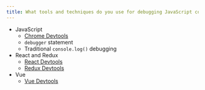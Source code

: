 ```yaml
---
title: What tools and techniques do you use for debugging JavaScript code?
---
```


- JavaScript
  - [Chrome Devtools](https://david-gilbertson.medium.com/twelve-fancy-chrome-devtools-tips-dc1e39d10d9d)
  - `debugger` statement
  - Traditional `console.log()` debugging
- React and Redux
  - [React Devtools](https://github.com/facebook/react-devtools)
  - [Redux Devtools](https://github.com/gaearon/redux-devtools)
- Vue
  - [Vue Devtools](https://github.com/vuejs/vue-devtools)

